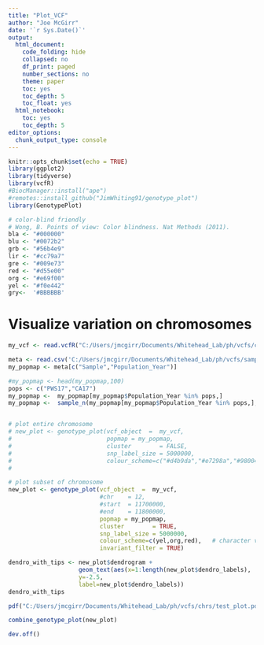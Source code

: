```yaml
---
title: "Plot_VCF"
author: "Joe McGirr"
date: '`r Sys.Date()`'
output:
  html_document:
    code_folding: hide
    collapsed: no
    df_print: paged
    number_sections: no
    theme: paper
    toc: yes
    toc_depth: 5
    toc_float: yes
  html_notebook:
    toc: yes
    toc_depth: 5
editor_options: 
  chunk_output_type: console
---
```


```r
knitr::opts_chunk$set(echo = TRUE)
library(ggplot2)
library(tidyverse)
library(vcfR)
#BiocManager::install("ape")
#remotes::install_github("JimWhiting91/genotype_plot")
library(GenotypePlot)

# color-blind friendly 
# Wong, B. Points of view: Color blindness. Nat Methods (2011).
bla <- "#000000"
blu <- "#0072b2"
grb <- "#56b4e9"
lir <- "#cc79a7"
gre <- "#009e73"
red <- "#d55e00"
org <- "#e69f00"
yel <- "#f0e442"
gry<-  '#BBBBBB'

```

# Visualize variation on chromosomes


```r

my_vcf <- read.vcfR("C:/Users/jmcgirr/Documents/Whitehead_Lab/ph/vcfs/chrs/ph_filtered_snps_minDP600_maxDP2000_minQ20_minMQ30_NS0.5_maf0.05_chr7.vcf.gz")

meta <- read.csv('C:/Users/jmcgirr/Documents/Whitehead_Lab/ph/vcfs/sample_metadata.txt', comment.char = '#', sep = "\t")
my_popmap <- meta[c("Sample","Population_Year")]

#my_popmap <- head(my_popmap,100)
pops <- c("PWS17","CA17")
my_popmap <-  my_popmap[my_popmap$Population_Year %in% pops,]
my_popmap <-  sample_n(my_popmap[my_popmap$Population_Year %in% pops,],50)


# plot entire chromosome
# new_plot <- genotype_plot(vcf_object  =  my_vcf,
#                           popmap = my_popmap,                              
#                           cluster        = FALSE,                           
#                           snp_label_size = 5000000,                          
#                           colour_scheme=c("#d4b9da","#e7298a","#980043"))
# 

# plot subset of chromosome
new_plot <- genotype_plot(vcf_object  =  my_vcf,   
                          #chr    = 12,                                      # chr or scaffold ID
                          #start  = 11700000,                                # start of region
                          #end    = 11800000,                                # end = end of region
                          popmap = my_popmap,                              # population membership
                          cluster        = TRUE,                           # whether to organise haplotypes by PCA clustering
                          snp_label_size = 5000000,                           # breaks for position labels, eg. plot a position every 100,000 bp
                          colour_scheme=c(yel,org,red),   # character vector of colour values
                          invariant_filter = TRUE)                          # Filter any invariant sites before plotting

dendro_with_tips <- new_plot$dendrogram +
                    geom_text(aes(x=1:length(new_plot$dendro_labels),
                    y=-2.5,
                    label=new_plot$dendro_labels))
dendro_with_tips

pdf("C:/Users/jmcgirr/Documents/Whitehead_Lab/ph/vcfs/chrs/test_plot.pdf",width=10,height=8)

combine_genotype_plot(new_plot)

dev.off()

```


